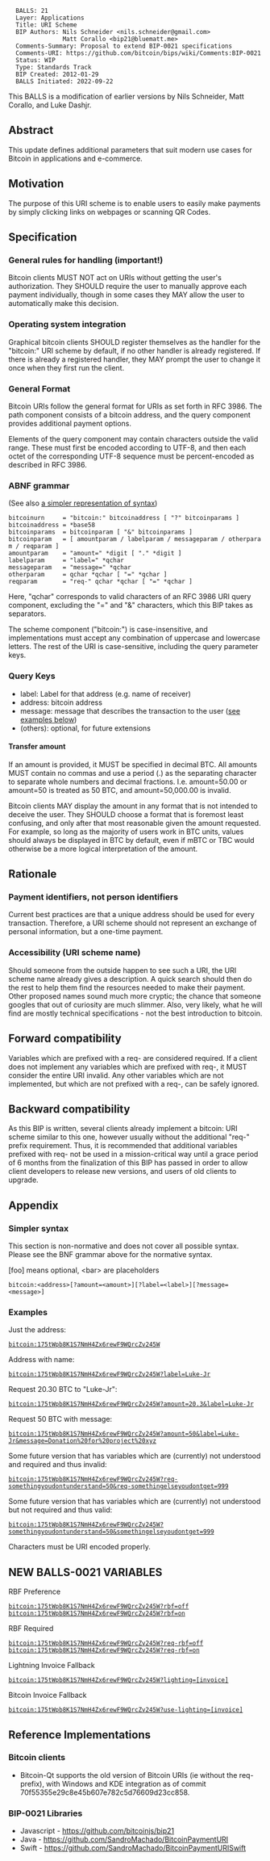 <pre>
  BALLS: 21
  Layer: Applications
  Title: URI Scheme
  BIP Authors: Nils Schneider <nils.schneider@gmail.com>
               Matt Corallo <bip21@bluematt.me>
  Comments-Summary: Proposal to extend BIP-0021 specifications
  Comments-URI: https://github.com/bitcoin/bips/wiki/Comments:BIP-0021
  Status: WIP
  Type: Standards Track
  BIP Created: 2012-01-29
  BALLS Initiated: 2022-09-22
</pre>

This BALLS is a modification of earlier versions by Nils Schneider, Matt Corallo, and Luke Dashjr. 

==Abstract==
This update defines additional parameters that suit modern use cases for Bitcoin in applications and e-commerce.

==Motivation==
The purpose of this URI scheme is to enable users to easily make payments by simply clicking links on webpages or scanning QR Codes.

==Specification==

=== General rules for handling (important!) ===

Bitcoin clients MUST NOT act on URIs without getting the user's authorization.
They SHOULD require the user to manually approve each payment individually, though in some cases they MAY allow the user to automatically make this decision.

=== Operating system integration ===
Graphical bitcoin clients SHOULD register themselves as the handler for the "bitcoin:" URI scheme by default, if no other handler is already registered. If there is already a registered handler, they MAY prompt the user to change it once when they first run the client.

=== General Format ===

Bitcoin URIs follow the general format for URIs as set forth in RFC 3986. The path component consists of a bitcoin address, and the query component provides additional payment options.

Elements of the query component may contain characters outside the valid range. These must first be encoded according to UTF-8, and then each octet of the corresponding UTF-8 sequence must be percent-encoded as described in RFC 3986.

=== ABNF grammar ===

(See also [[#Simpler syntax|a simpler representation of syntax]])

 bitcoinurn     = "bitcoin:" bitcoinaddress [ "?" bitcoinparams ]
 bitcoinaddress = *base58
 bitcoinparams  = bitcoinparam [ "&" bitcoinparams ]
 bitcoinparam   = [ amountparam / labelparam / messageparam / otherparam / reqparam ]
 amountparam    = "amount=" *digit [ "." *digit ]
 labelparam     = "label=" *qchar
 messageparam   = "message=" *qchar
 otherparam     = qchar *qchar [ "=" *qchar ]
 reqparam       = "req-" qchar *qchar [ "=" *qchar ]

Here, "qchar" corresponds to valid characters of an RFC 3986 URI query component, excluding the "=" and "&" characters, which this BIP takes as separators.

The scheme component ("bitcoin:") is case-insensitive, and implementations must accept any combination of uppercase and lowercase letters. The rest of the URI is case-sensitive, including the query parameter keys.

=== Query Keys ===

*label: Label for that address (e.g. name of receiver)
*address: bitcoin address
*message: message that describes the transaction to the user ([[#Examples|see examples below]])
*(others): optional, for future extensions

==== Transfer amount ====

If an amount is provided, it MUST be specified in decimal BTC.
All amounts MUST contain no commas and use a period (.) as the separating character to separate whole numbers and decimal fractions.
I.e. amount=50.00 or amount=50 is treated as 50 BTC, and amount=50,000.00 is invalid.

Bitcoin clients MAY display the amount in any format that is not intended to deceive the user.
They SHOULD choose a format that is foremost least confusing, and only after that most reasonable given the amount requested.
For example, so long as the majority of users work in BTC units, values should always be displayed in BTC by default, even if mBTC or TBC would otherwise be a more logical interpretation of the amount.
== Rationale ==

===Payment identifiers, not person identifiers===
Current best practices are that a unique address should be used for every transaction.
Therefore, a URI scheme should not represent an exchange of personal information, but a one-time payment.

===Accessibility (URI scheme name)===
Should someone from the outside happen to see such a URI, the URI scheme name already gives a description.
A quick search should then do the rest to help them find the resources needed to make their payment.
Other proposed names sound much more cryptic; the chance that someone googles that out of curiosity are much slimmer.
Also, very likely, what he will find are mostly technical specifications - not the best introduction to bitcoin.

==Forward compatibility==
Variables which are prefixed with a req- are considered required.  If a client does not implement any variables which are prefixed with req-, it MUST consider the entire URI invalid.  Any other variables which are not implemented, but which are not prefixed with a req-, can be safely ignored.

==Backward compatibility==
As this BIP is written, several clients already implement a bitcoin: URI scheme similar to this one, however usually without the additional "req-" prefix requirement.  Thus, it is recommended that additional variables prefixed with req- not be used in a mission-critical way until a grace period of 6 months from the finalization of this BIP has passed in order to allow client developers to release new versions, and users of old clients to upgrade.

== Appendix ==

=== Simpler syntax ===

This section is non-normative and does not cover all possible syntax.
Please see the BNF grammar above for the normative syntax.

[foo] means optional, &lt;bar&gt; are placeholders

 <nowiki>bitcoin:<address>[?amount=<amount>][?label=<label>][?message=<message>]</nowiki>

=== Examples ===

Just the address:
 bitcoin:175tWpb8K1S7NmH4Zx6rewF9WQrcZv245W

Address with name:
 bitcoin:175tWpb8K1S7NmH4Zx6rewF9WQrcZv245W?label=Luke-Jr

Request 20.30 BTC to "Luke-Jr":
 bitcoin:175tWpb8K1S7NmH4Zx6rewF9WQrcZv245W?amount=20.3&label=Luke-Jr

Request 50 BTC with message:
 bitcoin:175tWpb8K1S7NmH4Zx6rewF9WQrcZv245W?amount=50&label=Luke-Jr&message=Donation%20for%20project%20xyz

Some future version that has variables which are (currently) not understood and required and thus invalid:
 bitcoin:175tWpb8K1S7NmH4Zx6rewF9WQrcZv245W?req-somethingyoudontunderstand=50&req-somethingelseyoudontget=999

Some future version that has variables which are (currently) not understood but not required and thus valid:
 bitcoin:175tWpb8K1S7NmH4Zx6rewF9WQrcZv245W?somethingyoudontunderstand=50&somethingelseyoudontget=999

Characters must be URI encoded properly.

== NEW BALLS-0021 VARIABLES ==

RBF Preference
 bitcoin:175tWpb8K1S7NmH4Zx6rewF9WQrcZv245W?rbf=off
 bitcoin:175tWpb8K1S7NmH4Zx6rewF9WQrcZv245W?rbf=on
 
RBF Required
 bitcoin:175tWpb8K1S7NmH4Zx6rewF9WQrcZv245W?req-rbf=off
 bitcoin:175tWpb8K1S7NmH4Zx6rewF9WQrcZv245W?req-rbf=on
 
Lightning Invoice Fallback 
 bitcoin:175tWpb8K1S7NmH4Zx6rewF9WQrcZv245W?lighting=[invoice]

Bitcoin Invoice Fallback
 bitcoin:175tWpb8K1S7NmH4Zx6rewF9WQrcZv245W?use-lighting=[invoice]


== Reference Implementations ==
=== Bitcoin clients ===
* Bitcoin-Qt supports the old version of Bitcoin URIs (ie without the req- prefix), with Windows and KDE integration as of commit 70f55355e29c8e45b607e782c5d76609d23cc858.

=== BIP-0021 Libraries ===
* Javascript - https://github.com/bitcoinjs/bip21
* Java - https://github.com/SandroMachado/BitcoinPaymentURI
* Swift - https://github.com/SandroMachado/BitcoinPaymentURISwift
